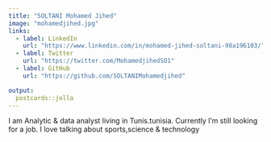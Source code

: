 ```yaml
---
title: "SOLTANI Mohamed Jihed"
image: "mohamedjihed.jpg"
links:
  - label: LinkedIn
    url: "https://www.linkedin.com/in/mohamed-jihed-soltani-98a196103/"
  - label: Twitter
    url: "https://twitter.com/MohamedjihedSO1"
  - label: GitHub
    url: "https://github.com/SOLTANIMohamedjihed"

output:
  postcards::jolla
---
```


I am Analytic & data analyst living in Tunis.tunisia.
Currently I'm still looking for a job. I love talking about sports,science & technology

